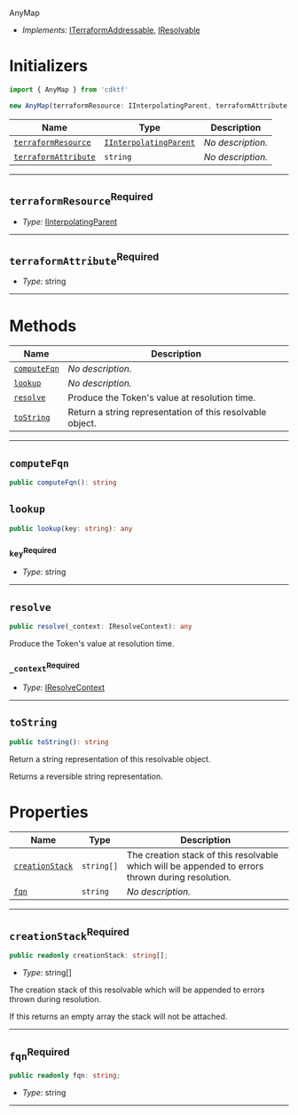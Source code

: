  AnyMap <a name="AnyMap" id="cdktf.AnyMap"></a>

- *Implements:* <a href="#cdktf.ITerraformAddressable">ITerraformAddressable</a>, <a href="#cdktf.IResolvable">IResolvable</a>

# Initializers <a name="Initializers" id="cdktf.AnyMap.Initializer"></a>

```typescript
import { AnyMap } from 'cdktf'

new AnyMap(terraformResource: IInterpolatingParent, terraformAttribute: string)
```

| **Name** | **Type** | **Description** |
| --- | --- | --- |
| <code><a href="#cdktf.AnyMap.Initializer.parameter.terraformResource">terraformResource</a></code> | <code><a href="#cdktf.IInterpolatingParent">IInterpolatingParent</a></code> | *No description.* |
| <code><a href="#cdktf.AnyMap.Initializer.parameter.terraformAttribute">terraformAttribute</a></code> | <code>string</code> | *No description.* |

---

## `terraformResource`<sup>Required</sup> <a name="terraformResource" id="cdktf.AnyMap.Initializer.parameter.terraformResource"></a>

- *Type:* <a href="#cdktf.IInterpolatingParent">IInterpolatingParent</a>

---

## `terraformAttribute`<sup>Required</sup> <a name="terraformAttribute" id="cdktf.AnyMap.Initializer.parameter.terraformAttribute"></a>

- *Type:* string

---

# Methods <a name="Methods" id="Methods"></a>

| **Name** | **Description** |
| --- | --- |
| <code><a href="#cdktf.AnyMap.computeFqn">computeFqn</a></code> | *No description.* |
| <code><a href="#cdktf.AnyMap.lookup">lookup</a></code> | *No description.* |
| <code><a href="#cdktf.AnyMap.resolve">resolve</a></code> | Produce the Token's value at resolution time. |
| <code><a href="#cdktf.AnyMap.toString">toString</a></code> | Return a string representation of this resolvable object. |

---

## `computeFqn` <a name="computeFqn" id="cdktf.AnyMap.computeFqn"></a>

```typescript
public computeFqn(): string
```

## `lookup` <a name="lookup" id="cdktf.AnyMap.lookup"></a>

```typescript
public lookup(key: string): any
```

### `key`<sup>Required</sup> <a name="key" id="cdktf.AnyMap.lookup.parameter.key"></a>

- *Type:* string

---

## `resolve` <a name="resolve" id="cdktf.AnyMap.resolve"></a>

```typescript
public resolve(_context: IResolveContext): any
```

Produce the Token's value at resolution time.

### `_context`<sup>Required</sup> <a name="_context" id="cdktf.AnyMap.resolve.parameter._context"></a>

- *Type:* <a href="#cdktf.IResolveContext">IResolveContext</a>

---

## `toString` <a name="toString" id="cdktf.AnyMap.toString"></a>

```typescript
public toString(): string
```

Return a string representation of this resolvable object.

Returns a reversible string representation.


# Properties <a name="Properties" id="Properties"></a>

| **Name** | **Type** | **Description** |
| --- | --- | --- |
| <code><a href="#cdktf.AnyMap.property.creationStack">creationStack</a></code> | <code>string[]</code> | The creation stack of this resolvable which will be appended to errors thrown during resolution. |
| <code><a href="#cdktf.AnyMap.property.fqn">fqn</a></code> | <code>string</code> | *No description.* |

---

## `creationStack`<sup>Required</sup> <a name="creationStack" id="cdktf.AnyMap.property.creationStack"></a>

```typescript
public readonly creationStack: string[];
```

- *Type:* string[]

The creation stack of this resolvable which will be appended to errors thrown during resolution.

If this returns an empty array the stack will not be attached.

---

## `fqn`<sup>Required</sup> <a name="fqn" id="cdktf.AnyMap.property.fqn"></a>

```typescript
public readonly fqn: string;
```

- *Type:* string

---

